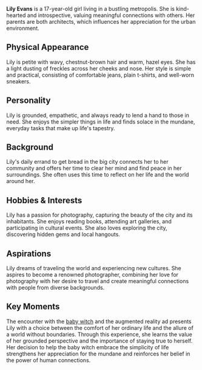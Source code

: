 **Lily Evans** is a 17-year-old girl living in a bustling metropolis. She is kind-hearted and introspective, valuing meaningful connections with others. Her parents are both architects, which influences her appreciation for the urban environment.

## Physical Appearance
Lily is petite with wavy, chestnut-brown hair and warm, hazel eyes. She has a light dusting of freckles across her cheeks and nose. Her style is simple and practical, consisting of comfortable jeans, plain t-shirts, and well-worn sneakers.

## Personality
Lily is grounded, empathetic, and always ready to lend a hand to those in need. She enjoys the simpler things in life and finds solace in the mundane, everyday tasks that make up life's tapestry.

## Background
Lily's daily errand to get bread in the big city connects her to her community and offers her time to clear her mind and find peace in her surroundings. She often uses this time to reflect on her life and the world around her.

## Hobbies & Interests
Lily has a passion for photography, capturing the beauty of the city and its inhabitants. She enjoys reading books, attending art galleries, and participating in cultural events. She also loves exploring the city, discovering hidden gems and local hangouts.

## Aspirations
Lily dreams of traveling the world and experiencing new cultures. She aspires to become a renowned photographer, combining her love for photography with her desire to travel and create meaningful connections with people from diverse backgrounds.

## Key Moments
The encounter with the [baby witch](the-baby-witch-event) and the augmented reality ad presents Lily with a choice between the comfort of her ordinary life and the allure of a world without boundaries. Through this experience, she learns the value of her grounded perspective and the importance of staying true to herself. Her decision to help the baby witch embrace the simplicity of life strengthens her appreciation for the mundane and reinforces her belief in the power of human connections.
